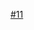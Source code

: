 {{鐵道路線|lua=1|铁道系统=武汉地铁
|模板名稱=武汉轨道交通11号线
|名稱={{whmetrologo|logoxl}} [[武汉轨道交通11号线]]
|代表色={{武汉地铁颜色|11|s}}
|背景顏色=#FFFFFF
|車站列表=武汉东站 ~ 湖口 ~ 光谷同济医院 ~ 光谷生物园 ~ 光谷四路 ~ 光谷五路 ~ 光谷六路 ~ 豹澥 ~ 光谷七路 ~ 长岭山 ~ 未来一路 ~ 未来三路 ~ 左岭 ~ 葛店南站
|未来发展 = style=color:#999999;font-style:italic ~ 中法生态城 ~ 新天 ~ 武汉西站 ~ 龙阳湖南 ~ 四新大道 ~ 芳草路 ~ 江城大道 ~ 国博中心南 ~ 张家湾 ~ 江安路 ~ 复兴路 ~ 武昌火车站 ~ 丁字桥 ~ 珞狮路 ~ 虎泉 ~ 体育学院 ~ 光谷广场 ~ 关山大道 ~ style= ~ 武汉东站 ~ 湖口 ~ 光谷同济医院 ~ 光谷生物园 ~ 光谷四路 ~ 光谷五路 ~ 光谷六路 ~ 豹澥 ~ 光谷七路 ~ 长岭山 ~ 未来一路 ~ 未来三路 ~ 左岭 ~ 葛店南站
}}<noinclude>
[[Category:武汉地铁模板|#11]]
</noinclude>
